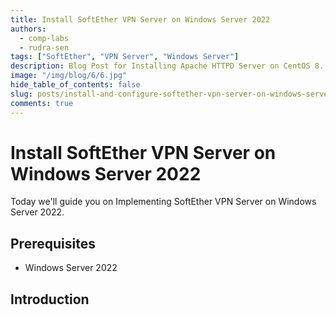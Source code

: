 ```yaml
---
title: Install SoftEther VPN Server on Windows Server 2022
authors:
  - comp-labs
  - rudra-sen
tags: ["SoftEther", "VPN Server", "Windows Server"]
description: Blog Post for Installing Apache HTTPD Server on CentOS 8.
image: "/img/blog/6/6.jpg"
hide_table_of_contents: false
slug: posts/install-and-configure-softether-vpn-server-on-windows-server-2022
comments: true
---
```


# Install SoftEther VPN Server on Windows Server 2022

Today we'll guide you on Implementing SoftEther VPN Server on Windows Server 2022.

<!-- truncate -->

## Prerequisites

- Windows Server 2022

## Introduction
